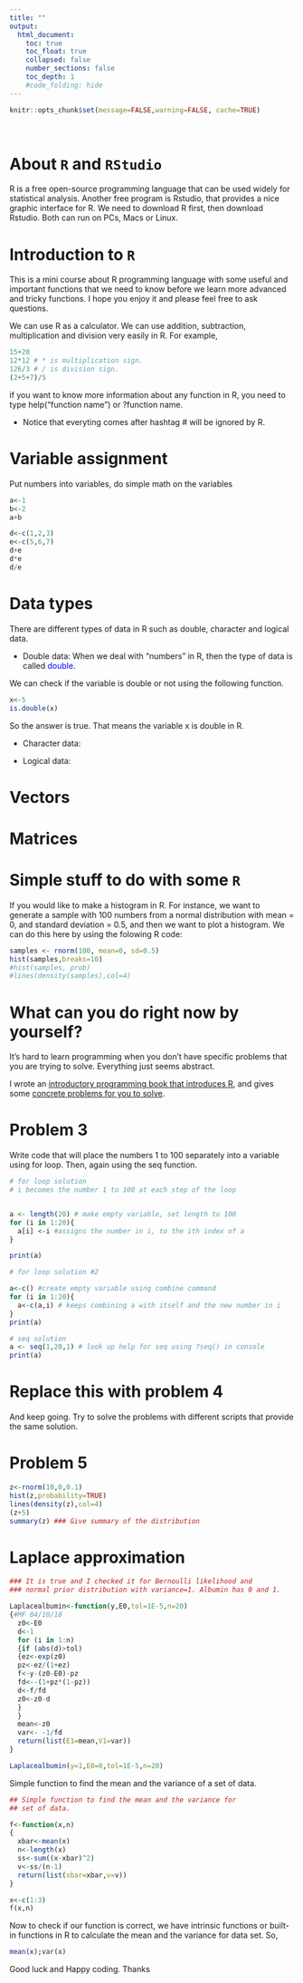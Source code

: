 ```yaml
---
title: ""
output:
  html_document:
    toc: true
    toc_float: true
    collapsed: false
    number_sections: false
    toc_depth: 1
    #code_folding: hide
---
```


```r
knitr::opts_chunk$set(message=FALSE,warning=FALSE, cache=TRUE)
```
<p>&nbsp;</p>

# About <tt>`R`</tt> and <tt>`RStudio`</tt>
R is a free open-source programming language that can be used widely for statistical analysis. Another free program is Rstudio, that provides a nice graphic interface for R. We need to download R first, then download Rstudio. Both can run on PCs, Macs or Linux.

# Introduction to <tt>`R`</tt>
This is a mini course about R programming language with some useful and important functions that we need to know before we learn more advanced and tricky functions. I hope you enjoy it and please feel free to ask questions. 

We can use R as a calculator. We can use addition, subtraction, multiplication and division very easily in R. For example,

```r
15+20
12*12 # * is multiplication sign.
126/3 # / is division sign.
(2+5+7)/5
```
if you want to know more information about any function in R, you need to type help("function name") or ?function name.

- Notice that everyting comes after hashtag \# will be ignored by R.

<!-- # Laplace approximation -->
<!-- If we have one-dimensional numerical integration, to find out that integration. We could possibly use a Laplace approximation. -->


<!-- # Example from my thesis. -->

# Variable assignment

Put numbers into variables, do simple math on the variables

```r
a<-1
b<-2
a+b

d<-c(1,2,3)
e<-c(5,6,7)
d+e
d*e
d/e

```

# Data types
There are different types of data in R such as double, character and logical data.

- Double data: When we deal with "numbers" in R, then the type of data is called <span style="color:blue;">double</span>.

We can check if the variable is double or not using the following function.
```r
x<-5
is.double(x)

```
So the answer is true. That means the variable x is double in R.


- Character data:

- Logical data:

# Vectors

# Matrices



# Simple stuff to do with some <tt>`R`</tt>

If you would like to make a histogram in R. For instance, we want to generate a sample with 100 numbers from a normal distribution with mean = 0, and standard deviation = 0.5, and then we want to plot a histogram. We can do this here by using the folowing R code:

```r
samples <- rnorm(100, mean=0, sd=0.5)
hist(samples,breaks=10)
#hist(samples, prob)
#lines(density(samples),col=4)
```


# What can you do right now by yourself?

It's hard to learn programming when you don't have specific problems that you are trying to solve. Everything just seems abstract.

I wrote an [introductory programming book that introduces R](https://crumplab.github.io/programmingforpsych/), and gives some [concrete problems for you to solve](https://crumplab.github.io/programmingforpsych/programming-challenges-i-learning-the-fundamentals.html). 


# Problem 3

Write code that will place the numbers 1 to 100 separately into a variable using for loop. Then, again using the seq function.

```r
# for loop solution
# i becomes the number 1 to 100 at each step of the loop


a <- length(20) # make empty variable, set length to 100
for (i in 1:20){
  a[i] <-i #assigns the number in i, to the ith index of a
}

print(a)

# for loop solution #2

a<-c() #create empty variable using combine command
for (i in 1:20){
  a<-c(a,i) # keeps combining a with itself and the new number in i
}
print(a)

# seq solution
a <- seq(1,20,1) # look up help for seq using ?seq() in console
print(a)

```

# Replace this with problem 4

And keep going. Try to solve the problems with different scripts that provide the same solution. 

# Problem 5
```r
z<-rnorm(10,0,0.1)
hist(z,probability=TRUE)
lines(density(z),col=4)
(z+5)
summary(z) ### Give summary of the distribution
```

# Laplace approximation
```r
### It is true and I checked it for Bernoulli likelihood and
### normal prior distribution with variance=1. Albumin has 0 and 1.

Laplacealbumin<-function(y,E0,tol=1E-5,n=20)
{#MF 04/10/18
  z0<-E0
  d<-1
  for (i in 1:n)
  {if (abs(d)>tol)
  {ez<-exp(z0)
  pz<-ez/(1+ez)
  f<-y-(z0-E0)-pz
  fd<--(1+pz*(1-pz))
  d<-f/fd
  z0<-z0-d
  }
  }
  mean<-z0
  var<- -1/fd
  return(list(E1=mean,V1=var))
}

Laplacealbumin(y=1,E0=0,tol=1E-5,n=20)
```

Simple function to find the mean and the variance of a set of data.
```r
## Simple function to find the mean and the variance for 
## set of data.

f<-function(x,n)
{
  xbar<-mean(x)
  n<-length(x)
  ss<-sum((x-xbar)^2)
  v<-ss/(n-1)
  return(list(xbar=xbar,v=v))
}

x<-c(1:3)
f(x,n)
```
Now to check if our function is correct, we have intrinsic functions or built-in functions in R to calculate the mean and the variance for data set. So,
```r
mean(x);var(x)

```


Good luck and Happy coding. Thanks

